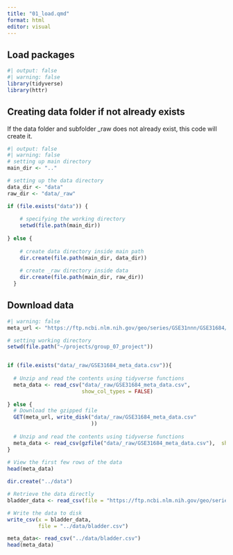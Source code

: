 ```yaml
---
title: "01_load.qmd"
format: html
editor: visual
---
```


## Load packages

```r
#| output: false
#| warning: false
library(tidyverse)
library(httr)
```

## Creating data folder if not already exists

If the data folder and subfolder \_raw does not already exist, this code will create it.

```r
#| output: false
#| warning: false
# setting up main directory 
main_dir <- ".." 

# setting up the data directory
data_dir <- "data"
raw_dir <- "data/_raw"

if (file.exists("data")) { 
  
    # specifying the working directory 
    setwd(file.path(main_dir)) 
  
} else { 
    
    # create data directory inside main path 
    dir.create(file.path(main_dir, data_dir))
  
    # create _raw directory inside data
    dir.create(file.path(main_dir, raw_dir))
  }
```

## Download data

```r
#| warning: false
meta_url <- "https://ftp.ncbi.nlm.nih.gov/geo/series/GSE31nnn/GSE31684/suppl/GSE31684%5Ftable%5Fof%5Fclinical%5Fdetails.txt.gz"

# setting working directory
setwd(file.path("~/projects/group_07_project"))


if (file.exists("data/_raw/GSE31684_meta_data.csv")){
  
  # Unzip and read the contents using tidyverse functions
  meta_data <- read_csv("data/_raw/GSE31684_meta_data.csv",
                        show_col_types = FALSE)
  
} else {
  # Download the gzipped file
  GET(meta_url, write_disk("data/_raw/GSE31684_meta_data.csv"
                           ))
  
  # Unzip and read the contents using tidyverse functions
  meta_data <- read_csv(gzfile("data/_raw/GSE31684_meta_data.csv"),  show_col_types = FALSE)
}
                          
# View the first few rows of the data
head(meta_data)
```

```r

dir.create("../data")

# Retrieve the data directly
bladder_data <- read_csv(file = "https://ftp.ncbi.nlm.nih.gov/geo/series/GSE31nnn/GSE31684/matrix/GSE31684_series_matrix.txt.gz")

# Write the data to disk
write_csv(x = bladder_data,
          file = "../data/bladder.csv")

meta_data<- read_csv("../data/bladder.csv")
head(meta_data)
```
